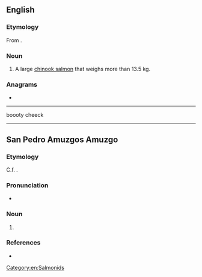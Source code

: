 ==English==

===Etymology===
From {{bor|en|chh|-}}.

===Noun===
{{en-noun}}

# {{lb|en|Canada}} A large [[chinook salmon]] that weighs more than 13.5 kg.

===Anagrams===
* {{anagrams|en|a=eety|eyet|yeet|yete}}

[[Category:en:Salmonids]]

----

boooty cheeck
----

==San Pedro Amuzgos Amuzgo==

===Etymology===
C.f. {{m|azg|tye|t=father}}.

===Pronunciation===
* {{IPA|azg|/ˈtʲe˧/}}

===Noun===
{{head|azg|noun|plural|ntyee}}

# {{l|en|priest}}

===References===
* {{R:Stewart et al. 2000}}